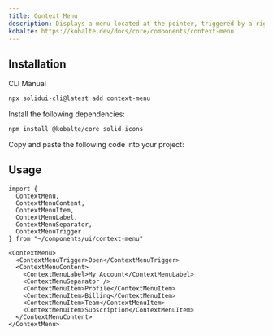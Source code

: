 ```yaml
---
title: Context Menu
description: Displays a menu located at the pointer, triggered by a right-click or a long-press.
kobalte: https://kobalte.dev/docs/core/components/context-menu
---
```


<ComponentPreview name="context-menu-demo" />

## Installation

<Tabs defaultValue="cli">

<TabsList>
  <TabsTrigger value="cli">CLI</TabsTrigger>
  <TabsTrigger value="manual">Manual</TabsTrigger>
</TabsList>

<TabsContent value="cli">

```bash
npx solidui-cli@latest add context-menu
```

</TabsContent>

<TabsContent value="manual">
<Steps>

<Step>Install the following dependencies: </Step>

```bash
npm install @kobalte/core solid-icons
```

<Step>Copy and paste the following code into your project: </Step>

<ComponentSource name="context-menu" />

</Steps>
</TabsContent>

</Tabs>

## Usage

```tsx
import {
  ContextMenu,
  ContextMenuContent,
  ContextMenuItem,
  ContextMenuLabel,
  ContextMenuSeparator,
  ContextMenuTrigger
} from "~/components/ui/context-menu"
```

```tsx
<ContextMenu>
  <ContextMenuTrigger>Open</ContextMenuTrigger>
  <ContextMenuContent>
    <ContextMenuLabel>My Account</ContextMenuLabel>
    <ContextMenuSeparator />
    <ContextMenuItem>Profile</ContextMenuItem>
    <ContextMenuItem>Billing</ContextMenuItem>
    <ContextMenuItem>Team</ContextMenuItem>
    <ContextMenuItem>Subscription</ContextMenuItem>
  </ContextMenuContent>
</ContextMenu>
```
